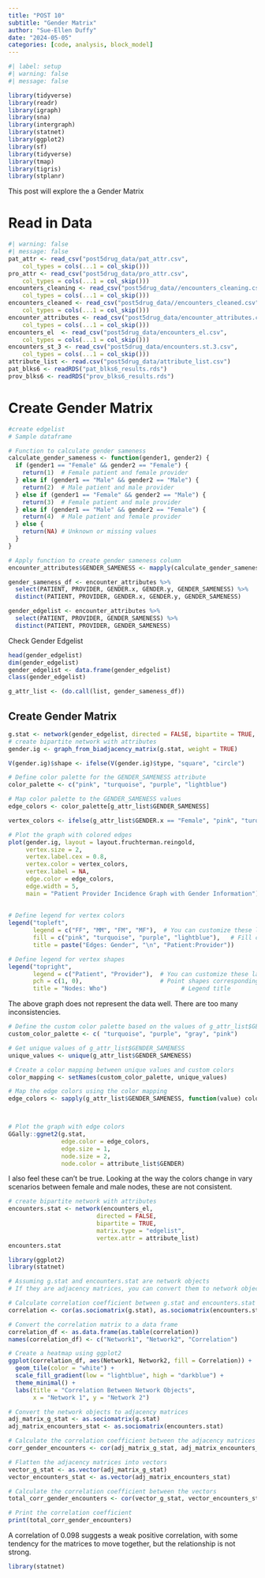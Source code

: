 ```yaml
---
title: "POST 10"
subtitle: "Gender Matrix"
author: "Sue-Ellen Duffy"
date: "2024-05-05"
categories: [code, analysis, block_model]
---
```


```r
#| label: setup
#| warning: false
#| message: false

library(tidyverse)
library(readr)
library(igraph)
library(sna)
library(intergraph)
library(statnet)
library(ggplot2)
library(sf)
library(tidyverse)
library(tmap)
library(tigris)
library(stplanr)
```

This post will explore the a Gender Matrix

# Read in Data

```r
#| warning: false
#| message: false
pat_attr <- read_csv("post5drug_data/pat_attr.csv", 
    col_types = cols(...1 = col_skip()))
pro_attr <- read_csv("post5drug_data/pro_attr.csv", 
    col_types = cols(...1 = col_skip()))
encounters_cleaning <- read_csv("post5drug_data//encounters_cleaning.csv", 
    col_types = cols(...1 = col_skip()))
encounters_cleaned <- read_csv("post5drug_data//encounters_cleaned.csv", 
    col_types = cols(...1 = col_skip()))
encounter_attributes <- read_csv("post5drug_data/encounter_attributes.csv", 
    col_types = cols(...1 = col_skip()))
encounters_el  <- read_csv("post5drug_data/encounters_el.csv", 
    col_types = cols(...1 = col_skip()))
encounters_st_3 <- read_csv("post5drug_data/encounters.st.3.csv", 
    col_types = cols(...1 = col_skip()))
attribute_list <- read.csv("post5drug_data/attribute_list.csv")
pat_blks6 <- readRDS("pat_blks6_results.rds")
prov_blks6 <- readRDS("prov_blks6_results.rds")
```

# Create Gender Matrix

```r
#create edgelist
# Sample dataframe

# Function to calculate gender sameness
calculate_gender_sameness <- function(gender1, gender2) {
  if (gender1 == "Female" && gender2 == "Female") {
    return(1)  # Female patient and female provider
  } else if (gender1 == "Male" && gender2 == "Male") {
    return(2)  # Male patient and male provider
  } else if (gender1 == "Female" && gender2 == "Male") {
    return(3)  # Female patient and male provider
  } else if (gender1 == "Male" && gender2 == "Female") {
    return(4)  # Male patient and female provider
  } else {
    return(NA) # Unknown or missing values
  }
}

# Apply function to create gender sameness column
encounter_attributes$GENDER_SAMENESS <- mapply(calculate_gender_sameness, encounter_attributes$GENDER.x, encounter_attributes$GENDER.y)

gender_sameness_df <- encounter_attributes %>%
  select(PATIENT, PROVIDER, GENDER.x, GENDER.y, GENDER_SAMENESS) %>% 
  distinct(PATIENT, PROVIDER, GENDER.x, GENDER.y, GENDER_SAMENESS)

gender_edgelist <- encounter_attributes %>% 
  select(PATIENT, PROVIDER, GENDER_SAMENESS) %>%
  distinct(PATIENT, PROVIDER, GENDER_SAMENESS)

```

Check Gender Edgelist

```r
head(gender_edgelist)
dim(gender_edgelist)
gender_edgelist <- data.frame(gender_edgelist)
class(gender_edgelist)
```

```r
g_attr_list <- (do.call(list, gender_sameness_df))
```

## Create Gender Matrix

```r
g.stat <- network(gender_edgelist, directed = FALSE, bipartite = TRUE, matrix.type = "edgelist", vertex.attr = g_attr_list)
# create bipartite network with attributes
gender.ig <- graph_from_biadjacency_matrix(g.stat, weight = TRUE)
```

```r
V(gender.ig)$shape <- ifelse(V(gender.ig)$type, "square", "circle")

# Define color palette for the GENDER_SAMENESS attribute
color_palette <- c("pink", "turquoise", "purple", "lightblue")

# Map color palette to the GENDER_SAMENESS values
edge_colors <- color_palette[g_attr_list$GENDER_SAMENESS]

vertex_colors <- ifelse(g_attr_list$GENDER.x == "Female", "pink", "turquoise")

# Plot the graph with colored edges
plot(gender.ig, layout = layout.fruchterman.reingold, 
     vertex.size = 2, 
     vertex.label.cex = 0.8, 
     vertex.color = vertex_colors,
     vertex.label = NA, 
     edge.color = edge_colors,
     edge.width = 5,
     main = "Patient Provider Incidence Graph with Gender Information")
     
     
# Define legend for vertex colors
legend("topleft",
       legend = c("FF", "MM", "FM", "MF"),  # You can customize these labels
       fill = c("pink", "turquoise", "purple", "lightblue"),   # Fill colors corresponding to vertex colors
       title = paste("Edges: Gender", "\n", "Patient:Provider"))              # Legend title

# Define legend for vertex shapes
legend("topright",
       legend = c("Patient", "Provider"),  # You can customize these labels
       pch = c(1, 0),                      # Point shapes corresponding to vertex shapes
       title = "Nodes: Who")                     # Legend title

```

The above graph does not represent the data well. There are too many inconsistencies.

```r
# Define the custom color palette based on the values of g_attr_list$GENDER_SAMENESS
custom_color_palette <- c( "turquoise", "purple", "gray", "pink")

# Get unique values of g_attr_list$GENDER_SAMENESS
unique_values <- unique(g_attr_list$GENDER_SAMENESS)

# Create a color mapping between unique values and custom colors
color_mapping <- setNames(custom_color_palette, unique_values)

# Map the edge colors using the color mapping
edge_colors <- sapply(g_attr_list$GENDER_SAMENESS, function(value) color_mapping[value])



# Plot the graph with edge colors
GGally::ggnet2(g.stat, 
               edge.color = edge_colors,
               edge.size = 1,
               node.size = 2,
               node.color = attribute_list$GENDER)


```

I also feel these can't be true. Looking at the way the colors change in vary scenarios between female and male nodes, these are not consistent.

```r
# create bipartite network with attributes
encounters.stat <- network(encounters_el,
                         directed = FALSE,
                         bipartite = TRUE,
                         matrix.type = "edgelist",
                         vertex.attr = attribute_list)
encounters.stat
```

```r
library(ggplot2)
library(statnet)

# Assuming g.stat and encounters.stat are network objects
# If they are adjacency matrices, you can convert them to network objects using network() function

# Calculate correlation coefficient between g.stat and encounters.stat
correlation <- cor(as.sociomatrix(g.stat), as.sociomatrix(encounters.stat))

# Convert the correlation matrix to a data frame
correlation_df <- as.data.frame(as.table(correlation))
names(correlation_df) <- c("Network1", "Network2", "Correlation")

# Create a heatmap using ggplot2
ggplot(correlation_df, aes(Network1, Network2, fill = Correlation)) +
  geom_tile(color = "white") +
  scale_fill_gradient(low = "lightblue", high = "darkblue") +
  theme_minimal() +
  labs(title = "Correlation Between Network Objects",
       x = "Network 1", y = "Network 2")

```

```r
# Convert the network objects to adjacency matrices
adj_matrix_g_stat <- as.sociomatrix(g.stat)
adj_matrix_encounters_stat <- as.sociomatrix(encounters.stat)

# Calculate the correlation coefficient between the adjacency matrices
corr_gender_encounters <- cor(adj_matrix_g_stat, adj_matrix_encounters_stat)

# Flatten the adjacency matrices into vectors
vector_g_stat <- as.vector(adj_matrix_g_stat)
vector_encounters_stat <- as.vector(adj_matrix_encounters_stat)

# Calculate the correlation coefficient between the vectors
total_corr_gender_encounters <- cor(vector_g_stat, vector_encounters_stat)

# Print the correlation coefficient
print(total_corr_gender_encounters)
```

A correlation of 0.098 suggests a weak positive correlation, with some tendency for the matrices to move together, but the relationship is not strong.

```r
library(statnet)


```
